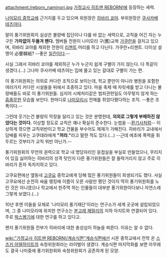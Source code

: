 attachment:/reborn_naminori.jpg
[[가정교사 히트맨 REBORN!]]에 등장하는 세력.

[[나미모리 중학교]]에 근거지를 두고 있으며 위원장은 [[히바리 쿄야]]. 부위원장은 [[쿠사카베 테츠야]]다.

말이 풍기위원회지 실상은 불량배 집단이나 다를 바 없는 세력으로, 교칙을 어긴 자는 누구든 '''가차없이 두들겨 팬다.''' 멤버들 전원이 나미모리 구(舊)교복 [[가쿠란]]을 걸치고 있으며, 히바리 쿄야를 제외한 전원이 [[리젠트]] 머리를 하고 다닌다. 가쿠란+리젠트. 더이상 설명이 必要韓紙? --좋은 [[일진]]이다.--

사실 그래서 히바리 쿄야를 제외하곤 누가 누군지 쉽게 구별이 가지 않는다. 다 똑같이 생겼다.(…) 그나마 쿠사카베 테츠야는 입에 물고 있는 갈대로 구별이 가는 편.

이 풍기위원회는 의외로 커다란 조직으로 보이는데, 학교 뿐만이 아니라 병원을 포함한 여러가지 커다란 시설들을 뒤에서 조종하고 있다. 마을 축제 때 자릿세를 받고 다니는 불량배들도 바로 이 풍기위원들. 심지어 시체처리같은 범죄관련일도 아무렇지 않게 하는 [[흠좀무]]한 모습를 보인다. 한마디로 [[나미모리]]시 전체를 쥐었다폈다하는 조직. --좋은 조폭이다.--

그런데 웃기는건 불량의 막장을 달리고 있는 것은 분명한데, '''의외로 그렇게 부패하진 않았다는 것이다.''' 이상할 정도로 교칙은 꽤나 확실히 준수한다. 눈썹을 --[[환기사]]처럼-- 이상하게 깎으면 교칙위반이고 학교 건물을 부수어도 제재가 가해진다. 히바리가 교내에서 담배를 피우는 고쿠데라에게 '''"꺼라."'''라고 말한 적도 있다.(…) --근데 에초에 폭력을 휘두르는 것부터가 교칙 위반 아닌가.--

풍기위원회의 무언의 권력으로 학교 내 명당자리인 응접실을 부실로 만들었으나, 무리지어 있길 싫어하는 히바리의 성격 탓인지 다른 풍기위원들은 잘 들락거리지 않고 주로 히바리가 혼자 독차지하고 있다.

고쿠요편에선 옆동네 [[고쿠요]] 중학교에게 당해 많은 풍기위원들이 희생되기도 했다. 사실 고쿠요에선 순전히 싸움 랭킹에 이름이 오른 사람만 팼던 것이지 딱히 풍기위원회를 노린 것은 아니였으나 학교에서 한주먹 하는 인물들이 대부분 풍기위원이다보니 자연스레 그렇게 보였다.(…)

10년 후엔 이들을 모체로 '나미모리 풍기재단'이라는 연구소가 세계 곳곳에 설립되었으며, 그 중 나미모리에 위치한 연구소는 [[본고레 패밀리]]의 지하 아지트와 연결되어 있다. 주로 [[박스병기]]에 대한 연구를 하고 있다고.

왠지 풍기위원들 전부가 히바리에 대한 충성심이 하늘을 찌른다. 이유는 알 수 없다.

[[wiki:"가정교사 히트맨 REBORN!/계승식편"계승식편]]에선 시몬 중학교에서 전학 온 [[스즈키 아델하이트]]의 숙청위원회라는 라이벌이 생겼다. 계승식편 마지막화를 보면 아무래도 결국 나미중에 풍기위원회와 숙청위원회가 공존하게 된 모양.

